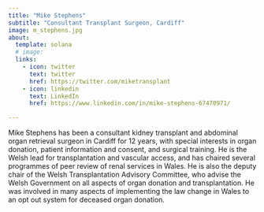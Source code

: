 ```yaml
---
title: "Mike Stephens"
subtitle: "Consultant Transplant Surgeon, Cardiff"
image: m_stephens.jpg
about:
  template: solana
  # image: 
  links:
    - icon: twitter
      text: twitter
      href: https://twitter.com/miketransplant
    - icon: linkedin
      text: LinkedIn
      href: https://www.linkedin.com/in/mike-stephens-67470971/

---
```

Mike Stephens has been a consultant kidney transplant and abdominal organ retrieval surgeon in Cardiff for 12 years, with special interests in organ donation, patient information and consent, and surgical training. He is the Welsh lead for transplantation and vascular access, and has chaired several programmes of peer review of renal services in Wales. He is also the deputy chair of the Welsh Transplantation Advisory Committee, who advise the Welsh Government on all aspects of organ donation and transplantation. He was involved in many aspects of implementing the law change in Wales to an opt out system for deceased organ donation.